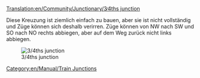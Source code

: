 [[Translation:en/Community/Junctionary/3∕4ths junction]]

{{de/Community/Junctionary/Kreuzungsmenü}}
Diese Kreuzung ist ziemlich einfach zu bauen, aber sie ist nicht vollständig und Züge können sich deshalb verirren.  Züge können von NW nach SW und SO nach NO rechts abbiegen, aber auf dem Weg zurück nicht links abbiegen.

[[File:en/Community/Junctionary/3.4ths junction.png|center|frame|3/4ths junction]]

{{de/Community/Junctionary/Kreuzungskriterien|Gündtig|1|2|2|2|1|0|1|1|0|0|0||Ausgefallene Züge blockieren maximal 2 Richtungen. Beispiel: Auf der südlichen Rechtsabbiegerspur von SW nach SO werden auch die Linksabbiegerspur von NW nach NO blockiert (und die Geradeausspur von NW nach SO, die aber das gleiche Ziel hat).|
*Züge, die von Nordosten oder Südwest ankommen, können nicht links abbiegen.
*Klein.
*Steigungen nur für eine Richtung.
*Nützlich für schnelles, wiederholtes Bauen.
}}

[[Category:en/Manual/Train Junctions]]